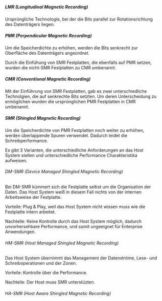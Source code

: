 ##### LMR (Longitudinal Magnetic Recording)
Ursprüngliche Technologie, bei der die Bits parallel zur Rotationsrichtung des Datenträgers liegen.

##### PMR (Perpendicular Magnetic Recording)
Um die Speicherdichte zu erhöhen, werden die Bits senkrecht zur Oberfläche des Datenträgers angeordnet.

Durch die Einfühung von SMR Festplatten, die ebenfalls auf PMR setzen, wurden die nicht-SMR Festplatten zu CMR umbenannt.

##### CMR (Conventional Magnetic Recording)
Mit der Einführung von SMR Festplatten, gab es zwei unterschiedliche Technolgien, die auf senkrechte Bits setzten. Um deren Unterscheidung zu ermögilchen wurden die ursprünglichen PMR Festplatten in CMR umbenannt.

##### SMR (Shingled Magnetic Recording)
Um die Speicherdichte von PMR Festplatten noch weiter zu erhöhen, werden überlappende Spuren verwendet. Dadurch leidet die Schreibperformance.

Es gibt 3 Varianten, die unterschiedliche Anforderungen an das Host System stellen und unterschiedliche Performance Charakteristika aufweisen.

###### DM-SMR (Device Managed Shingled Magnetic Recording)
Bei DM-SMR kümmert sich die Festplatte selbst um die Organisation der Daten. Das Host System weiß in diesem Fall nichts von der internen Arbeitsweise der Festplatte.

Vorteile: Plug & Play, weil das Host System nicht wissen muss wie die Festplatte intern arbeitet.

Nachteile: Keine Kontrolle durch das Host System möglich, dadurch unvorhersehbare Performance, und somit ungeeignet für Enterprise Anwendungen.

###### HM-SMR (Host Managed Shingled Magnetic Recording)
Das Host System übernimmt das Management der Datenströme, Lese- und Schreiboperationen und der Zonen.

Vorteile: Kontrolle über die Performance.

Nachteile: Der Host muss SMR unterstüzten.

###### HA-SMR (Host Aware Shingled Magnetic Recording)

